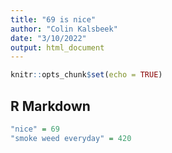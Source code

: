 ```yaml
---
title: "69 is nice"
author: "Colin Kalsbeek"
date: "3/10/2022"
output: html_document
---
```


```r
knitr::opts_chunk$set(echo = TRUE)
```

## R Markdown


```r
"nice" = 69
"smoke weed everyday" = 420
```

